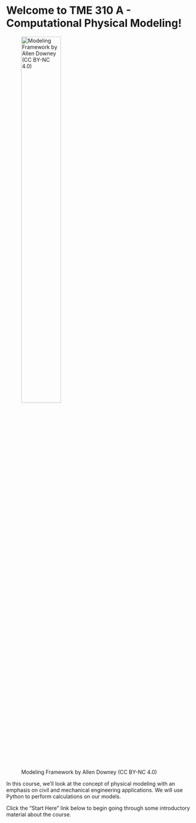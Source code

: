 # Welcome to TME 310 A - Computational Physical Modeling!

![Modeling Framework by Allen Downey (CC BY-NC 4.0)](./website/reference/modeling_framework.png){fig-align="center" width="50%"}

In this course, we'll look at the concept of physical modeling with an emphasis on civil and mechanical engineering applications. We will use Python to perform calculations on our models.

Click the "Start Here" link below to begin going through some introductory material about the course.